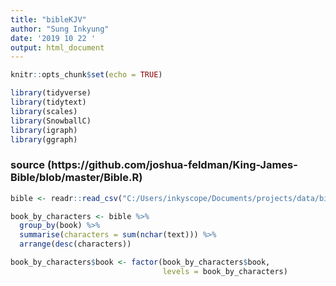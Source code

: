 ```yaml
---
title: "bibleKJV"
author: "Sung Inkyung"
date: '2019 10 22 '
output: html_document
---
```


```r
knitr::opts_chunk$set(echo = TRUE)
```

```r
library(tidyverse)
library(tidytext)
library(scales)
library(SnowballC)
library(igraph)
library(ggraph)
```
### source (https://github.com/joshua-feldman/King-James-Bible/blob/master/Bible.R)

```r
bible <- readr::read_csv("C:/Users/inkyscope/Documents/projects/data/bible_kjv_new.csv")
```

```r
book_by_characters <- bible %>% 
  group_by(book) %>% 
  summarise(characters = sum(nchar(text))) %>% 
  arrange(desc(characters))
```
```r
book_by_characters$book <- factor(book_by_characters$book,
                                  levels = book_by_characters)
```


```r
```


```r
```


```r
```


```r
```

